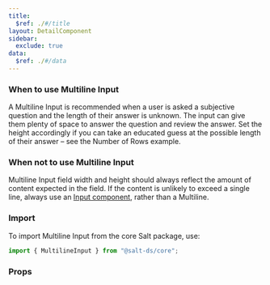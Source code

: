 ```yaml
---
title:
  $ref: ./#/title
layout: DetailComponent
sidebar:
  exclude: true
data:
  $ref: ./#/data
---
```


### When to use Multiline Input

A Multiline Input is recommended when a user is asked a subjective question and the length of their answer is unknown. The input can give them plenty of space to answer the question and review the answer. Set the height accordingly if you can take an educated guess at the possible length of their answer – see the Number of Rows example.

### When not to use Multiline Input

Multiline Input field width and height should always reflect the amount of content expected in the field. If the content is unlikely to exceed a single line, always use an [Input component](../input), rather than a Multiline.

### Import

To import Multiline Input from the core Salt package, use:

```js
import { MultilineInput } from "@salt-ds/core";
```

### Props

<PropsTable componentName="MultilineInput" />
